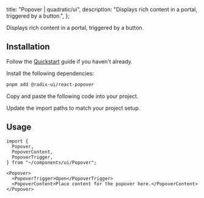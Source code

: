 
  title: "Popover | quadratic/ui",
  description: "Displays rich content in a portal, triggered by a button.",
};

<Title>Popover</Title>
<Description>Displays rich content in a portal, triggered by a button.</Description>
<ComponentPreview id="popover" />

## Installation
<Steps>

<StepTitle>Follow the [Quickstart](/docs/getting-started/guides/quickstart) guide if you haven't already.</StepTitle>

<StepTitle>Install the following dependencies:</StepTitle>
<StepContent>
```bash
pnpm add @radix-ui/react-popover
```
</StepContent>

<StepTitle>Copy and paste the following code into your project.</StepTitle>
<StepContent>
<FileSource id="popover" />
</StepContent>

<StepTitle>Update the import paths to match your project setup.</StepTitle>

</Steps>

## Usage
```tsx
import {
  Popover,
  PopoverContent,
  PopoverTrigger,
} from "~/components/ui/Popover";
```
```tsx
<Popover>
  <PopoverTrigger>Open</PopoverTrigger>
  <PopoverContent>Place content for the popover here.</PopoverContent>
</Popover>
```

<Footer previousLabel="Pagination" previousHref="/docs/components/primitives/pagination" nextLabel="Progress" nextHref="/docs/components/primitives/progress" />
